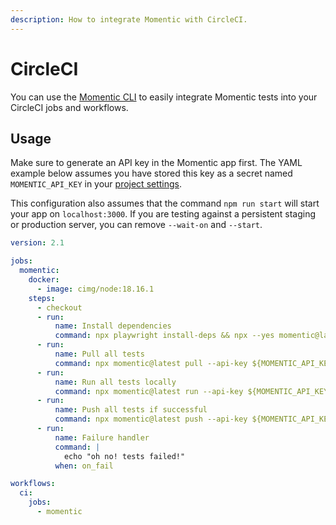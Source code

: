 ```yaml
---
description: How to integrate Momentic with CircleCI.
---
```


# CircleCI

You can use the [Momentic CLI](/docs/cli) to easily integrate Momentic tests into your CircleCI jobs and workflows.

## Usage

Make sure to generate an API key in the Momentic app first. The YAML example below assumes you have stored this key as a secret named `MOMENTIC_API_KEY` in your [project settings](https://circleci.com/docs/env-vars/).

This configuration also assumes that the command `npm run start` will start your app on `localhost:3000`. If you are testing against a persistent staging or production server, you can remove `--wait-on` and `--start`.

```yaml
version: 2.1

jobs:
  momentic:
    docker:
      - image: cimg/node:18.16.1
    steps:
      - checkout
      - run:
          name: Install dependencies
          command: npx playwright install-deps && npx --yes momentic@latest install-browsers
      - run:
          name: Pull all tests
          command: npx momentic@latest pull --api-key ${MOMENTIC_API_KEY} --all
      - run:
          name: Run all tests locally
          command: npx momentic@latest run --api-key ${MOMENTIC_API_KEY} --wait-on localhost:3000 --local --start 'npm run start' momentic/
      - run:
          name: Push all tests if successful
          command: npx momentic@latest push --api-key ${MOMENTIC_API_KEY} momentic/
      - run:
          name: Failure handler
          command: |
            echo "oh no! tests failed!"
          when: on_fail

workflows:
  ci:
    jobs:
      - momentic
```
